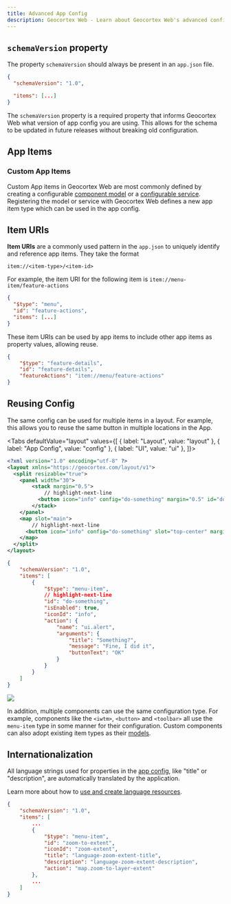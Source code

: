 ```yaml
---
title: Advanced App Config
description: Geocortex Web - Learn about Geocortex Web's advanced configuration options
---
```



## `schemaVersion` property

The property `schemaVersion` should always be present in an `app.json` file.

```json
{
  "schemaVersion": "1.0",

  "items": [...]
}
```

The `schemaVersion` property is a required property that informs Geocortex Web what version of app config you are using. This allows for the schema to be updated in future releases without breaking old configuration.

## App Items

<AppItemSnippet />

### Custom App Items

Custom App items in Geocortex Web are most commonly defined by creating a configurable [component model](usecases-implement-component-participate-app-config.mdx#component-models) or a [configurable service](concepts-components-services.mdx#configuration). Registering the model or service with Geocortex Web defines a new app item type which can be used in the app config.

## Item URIs

**Item URIs** are a commonly used pattern in the `app.json` to uniquely identify and reference app items. They take the format

`item://<item-type>/<item-id>`

For example, the item URI for the following item is `item://menu-item/feature-actions`

```json
{
  "$type": "menu",
  "id": "feature-actions",
  "items": [...]
}
```

These item URIs can be used by app items to include other app items as property values, allowing reuse.

```json
{
    "$type": "feature-details",
    "id": "feature-details",
    "featureActions": "item://menu/feature-actions"
}
```

## Reusing Config

The same config can be used for multiple items in a layout. For example, this allows you to reuse the same button in multiple locations in the App.

<Tabs
  defaultValue="layout"
  values={[
    { label: "Layout", value: "layout" },
    { label: "App Config", value: "config" },
    { label: "UI", value: "ui" },
  ]}>
<TabItem value="layout">

```xml
<?xml version="1.0" encoding="utf-8" ?>
<layout xmlns="https://geocortex.com/layout/v1">
  <split resizable="true">
    <panel width="30">
        <stack margin="0.5">
            // highlight-next-line
          <button icon="info" config="do-something" margin="0.5" id="do-something-1"></button>
        </stack>
    </panel>
    <map slot="main">
        // highlight-next-line
      <button icon="info" config="do-something" slot="top-center" margin="0.5" id="do-something-2"></button>
    </map>
  </split>
</layout>
```

</TabItem>
<TabItem value="config">

```json
{
    "schemaVersion": "1.0",
    "items": [
        {
            "$type": "menu-item",
            // highlight-next-line
            "id": "do-something",
            "isEnabled": true,
            "iconId": "info",
            "action": {
                "name": "ui.alert",
                "arguments": {
                    "title": "Something?",
                    "message": "Fine, I did it",
                    "buttonText": "OK"
                }
            }
        }
    ]
}
```

</TabItem>
<TabItem value="ui">
<img src={useBaseUrl("img/web-app-config-basic.png")}/>
</TabItem>
</Tabs>

In addition, multiple components can use the same configuration type. For example, components like the `<iwtm>`, `<button>` and `<toolbar>` all use the `menu-item` type in some manner for their configuration. Custom components can also adopt existing item types as their [models](concepts-components-services.mdx#component-models-and-configuration).

## Internationalization

All language strings used for properties in the [app config](concepts-app-config.mdx), like "title" or "description", are automatically translated by the application.

Learn more about how to [use and create language resources](sdk-language-strings.mdx).

```json
{
    "schemaVersion": "1.0",
    "items": [
        ...
        {
            "$type": "menu-item",
            "id": "zoom-to-extent",
            "iconId": "zoom-extent",
            "title": "language-zoom-extent-title",
            "description": "language-zoom-extent-description",
            "action": "map.zoom-to-layer-extent"
        },
        ...
    ]
}
```
